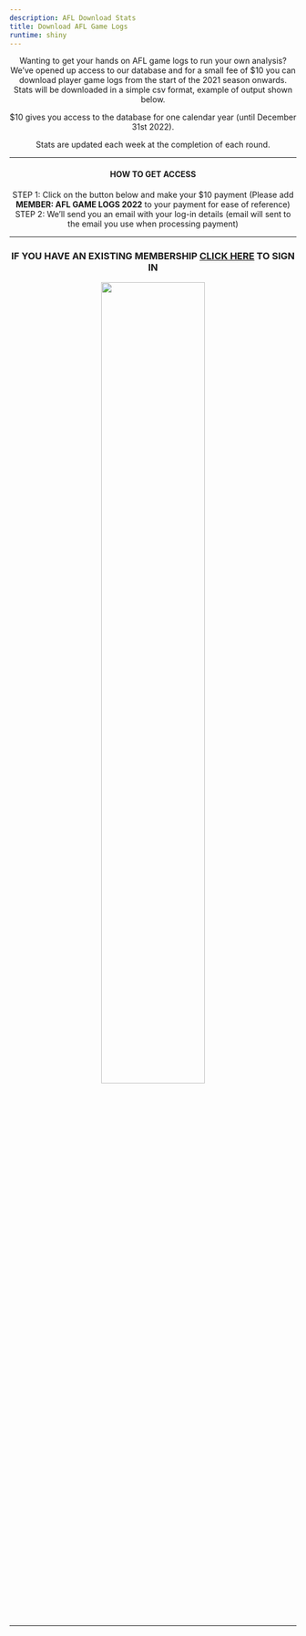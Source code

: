 ```yaml
---
description: AFL Download Stats
title: Download AFL Game Logs
runtime: shiny
---
```


<center>

Wanting to get your hands on AFL game logs to run your own analysis? We've opened up access to our database and for a small fee of $10 you can download player game logs from the start of the 2021 season onwards. Stats will be downloaded in a simple csv format, example of output shown below. 

$10 gives you access to the database for one calendar year (until December 31st 2022). 

Stats are updated each week at the completion of each round.

***
#### HOW TO GET ACCESS
STEP 1: Click on the button below and make your $10 payment (Please add **MEMBER: AFL GAME LOGS 2022** to your payment for ease of reference)
STEP 2: We'll send you an email with your log-in details (email will sent to the email you use when processing payment)  

<script type='text/javascript' src='https://storage.ko-fi.com/cdn/widget/Widget_2.js'></script><script type='text/javascript'>kofiwidget2.init('Click Here to Make $10 Payment', '#29abe0', 'E1E8C5INN');kofiwidget2.draw();</script> 
***
### IF YOU HAVE AN EXISTING MEMBERSHIP <span style="color:red">[CLICK HERE](https://dfsaustralia-apps.com/shiny/premium/afl-stats-download/)</span> TO SIGN IN

![](/img/download-afl-stats.PNG){height=60% width=60%} 

</center>

  

---

